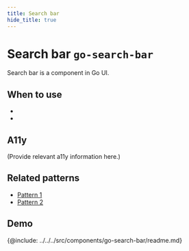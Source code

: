 ```yaml
---
title: Search bar
hide_title: true
---
```



# Search bar <span className="text-size-0">`go-search-bar`</span>

<!-- Description -->
<div className="text-size-1">
  Search bar is a component in Go UI.
</div>

## When to use

-
-

## A11y

(Provide relevant a11y information here.)



## Related patterns

<!-- Patterns that uses this component -->

- [Pattern 1](#)
- [Pattern 2](#)

<!-- Demos, tips, variations, use cases -->


## Demo

<Demo code={demoSource} />

<!-- API -->

{@include: ../../../src/components/go-search-bar/readme.md}
